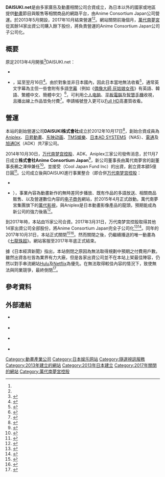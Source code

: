 {{noteTA
|G1=IT
|1=zh-hant:發佈消息;zh-hans:发布消息;}}
{{for|日本[[TBS系|TBS系]]電視劇《DAISUKI 最喜歡!!》|至愛寶貝～天使少女的育兒日記～}}
{{Infobox website
| name                 =   DAISUKI.net
| native_name          =
| logo                 =    Daisukinetlogo.png
| logo_size        =  150px
| logocaption          =    
| screenshot           =   
| collapsible          =    
| collapsetext         =    
| caption              =    
| url                  =    http://www.daisuki.net/
| slogan               =    
| commercial           =    是
| type                 =    [[流媒体|流媒体]]
| registration         =   選擇性
| language             =    英語
| num_users            =    
| content_license      =   
| owner                =    株式會社Anime Consortium Japan
| author               =    DAISUKI株式會社
| editor               =   
| launch_date          =   {{Start date and age|2013|5|16|df=yes}}
| revenue              =    
| alexa                =    
| ip                   =    
| current_status       =    下線
| location             =    
| zip_code             =   
| telephone_no         =    
| abbreviated_name     =    
| programming language =   
}}
{{Infobox company
| name                = 株式會社Anime Consortium Japan
| name_en             = Anime Consortium Japan Inc.
| logo                = Daisuki-acjlogo.png
| logo_size           = 150px
| logo_caption        = 
| image               =          
| image_size          =
| image_caption       =
| type                = 
| native_name         = 株式会社アニメコンソーシアムジャパン
| native_name_lang    = ja
| other_name          = 
| traded_as           = 
| com_code            =
| ROC_UBN             = 
| fate                = 
| predecessor         = 
| successor           = 
| foundation          = {{Start date|2014|11|7}}
| defunct             = 
| location            = {{JPN}}[[東京都|東京都]][[港區_(東京都)|港区]][[芝|芝]]五丁目37-8 萬代南夢宮未来研究所 7樓
| locations           = 
| area_served         = 
| founder             = 
| key_people          = 鵜之澤伸（[[代表董事|代表董事]]社長）
| industry            = 動畫
| products            = 動畫相關商品
| services            = 網路[[隨選視訊|隨選視訊]]
| revenue             = 
| operating_income    = 
| net_income          = 
| assets              = 
| equity              = 
| owner               = 
| num_employees       = 
| parent              = 万代南梦宫控股
| divisions           = 
| subsid              = 
| homepage            = {{url|http://www.animeconsortium.jp/}}
| slogan              = 
| capital             = 21億9,415万日圓 
| market_value        = 
| P/E_ratio           = 
| earnings_per_share  = 
| net_asset_value     = 
| accounting_period   = 
| major_shareholder   = [[万代南梦宫控股|万代南梦宫控股]] 100%
| footnotes           = 
}}
{{Infobox company
| name                =  DAISUKI株式會社
| name_en             =DAISUKI Inc.
| logo                = Daisukilogo.png
| logo_size           = 150px
| logo_caption        = 
| image               =          
| image_size          =
| image_caption       =
| type                = 
| native_name         = DAISUKI株式会社
| native_name_lang    = ja
| other_name          = 
| traded_as           = 
| com_code            =
| ROC_UBN             = 
| fate                = 併入Anime Consortium Japan
| predecessor         = 
| successor           = 
| foundation          = {{Start date|2012|10|17}}
| defunct             = {{End date|2014|12}} 
| location            = {{JPN}}[[東京都|東京都]][[澀谷區|澀谷區]][[惠比壽_(東京都)|惠比壽]]一丁目22番17號
| locations           = 
| area_served         = 
| founder             = 
| key_people          = 柴田邦彥（[[代表董事|代表董事]]社長）
| industry            = 動畫
| products            = 動畫相關商品
| services            = 網路[[隨選視訊|隨選視訊]]
| revenue             = 
| operating_income    = 
| net_income          = 
| assets              = 
| equity              = 
| owner               = 
| num_employees       = 
| parent              = [[Aniplex|Aniplex]]、[[日昇動畫|日昇動畫]]、[[东映动画|东映动画]]、[[TMS娛樂|TMS娛樂]]、[[日本AD_SYSTEMS|日本AD SYSTEMS]]、[[電通|電通]]、[[旭通DK|旭通DK]]等
| divisions           = 
| subsid              = 
| homepage            = {{url|http://www.daisuki.net/}}
| slogan              = 
| capital             = 22,975万日圓<ref name="daisuki"/>
| market_value        = 
| P/E_ratio           = 
| earnings_per_share  = 
| net_asset_value     = 
| accounting_period   = 3月31日
| major_shareholder   = 
| footnotes           = 
}}
'''DAISUKI.net'''是由多家廣告及動畫相關公司合資成立，為日本以外的國家或地區提供[[動畫|動畫]]節目與販售等相關商品的網路平台，由Anime Consortium Japan公司營運。於2013年5月開設，2017年10月結束營運<ref name="daisuki20170808"/><ref name="animenewsnetwork20170801"/>。網站關閉前幾個月，[[萬代南夢宮控股|萬代南夢宮]]從其餘14家出資公司購入餘下股份，將負責營運的Anime Consortium Japan公司子公司化。

== 概要 ==
原定2013年4月開張<ref>{{cite web |language= ja |title= 動畫海外播放平台「DAISUKI」由7家公司展開 -AV Watch |url= http://av.watch.impress.co.jp/docs/news/20130227_589623.html |author= 臼田勤哉 |work= AV Watch |publisher= Impress |date= 2013-02-27 |accessdate= 2015-01-12 |archive-date= 2015-01-12 |archive-url= https://web.archive.org/web/20150112161851/http://av.watch.impress.co.jp/docs/news/20130227_589623.html |dead-url= no }}</ref><ref>DAISUKI.net：
*{{Cite press release |url=http://www.daisuki.net/teaser/common/pdf/Jp_DAISUKI_PressRelease_130227.pdf |script-title=ja: アニメコンテンツの海外向け動画配信・EC プラットフォーム「DAISUKI」を開発 ― 4月からのサービス開始に向けて7社が協働 ― |publisher= |date=2013-02-27 |archiveurl=https://web.archive.org/web/20130729172108/http://www.daisuki.net/teaser/common/pdf/Jp_DAISUKI_PressRelease_130227.pdf |archivedate=2013-07-29 |accessdate= |language=ja |deadurl=no |quote= }}
*{{Cite press release |url=http://www.daisuki.net/teaser/common/pdf/En_DAISUKI_PressRelease_130227.pdf |script-title=en: DAISUKI- Overseas Video Delivery and EC Platform ― Seven players joined hands to commence services in April ― |publisher= |date=2013-02-27 |archiveurl=https://web.archive.org/web/20130729174801/http://www.daisuki.net/teaser/common/pdf/En_DAISUKI_PressRelease_130227.pdf |archivedate=2013-07-29 |accessdate= |language=en |deadurl=yes |quote= }}</ref>，延至翌月16日<ref>{{Cite press release |url=https://www.daisuki.net/topics/view/10009 |script-title=en: DAISUKI HAS LAUNCHED! |publisher=DAISUKI.net |date=2013-05-16 |archiveurl=https://archive.is/20130703051401/https://www.daisuki.net/topics/view/10009 |archivedate=2013-07-03 |accessdate= |language=en |deadurl=yes |quote= }}</ref>。由於對象並非日本國內，因此日本當地無法收看<ref>{{cite web |language= ja |title= 【2014夏季動畫】《刀劍神域II》決定全世界同步播放！　在海外的人氣到底如何？ |url= http://getnews.jp/archives/579635 |author= srbn |work=  |publisher= ガジェット通信 |date= 2014-05-19 |accessdate= 2015-01-12 |archive-date= 2015-01-12 |archive-url= https://web.archive.org/web/20150112153112/http://getnews.jp/archives/579635 |dead-url= no }}</ref>，通常英文字幕為主但一些會附有多語[[字幕|字幕]]（例如《[[偶像大師_灰姑娘女孩|偶像大師 灰姑娘女孩]]》有英語、韓語、繁體中文、簡體中文）<ref>{{cite web |language= ja |title= 實施動畫向世界播放--「偶像大師 灰姑娘女孩」3週年紀念演唱會開辦 |url= http://japan.cnet.com/entertainment/35057218/ |author= 佐藤和也 |work=  |publisher= CNET Japan |date= 2014-12-01 |accessdate= 2015-01-12 |archive-date= 2015-01-12 |archive-url= https://web.archive.org/web/20150112161954/http://japan.cnet.com/entertainment/35057218/ |dead-url= no }}</ref>，可利用[[个人电脑|个人电脑]]、[[平板電腦|平板電腦]]及[[智慧手機|智慧手機]]收視，且播出線上作品皆免付費<ref>{{cite web |language= ja |title= 日本企業連合向海外播放動畫　DAISUKI.net在AnimeJapan解說商業模型 |url= http://animeanime.jp/article/2014/04/05/18181.html |author= 數土直志 |work=  |publisher= animeanime |date= 2014-04-05 |accessdate= 2015-01-12 |archive-date= 2015-01-12 |archive-url= https://web.archive.org/web/20150112152940/http://animeanime.jp/article/2014/04/05/18181.html |dead-url= no }}</ref>。申請帳號登入更可以[[Full_HD|Full HD]]高畫質收看。

== 營運 ==
本站的創始營運公司'''DAISUKI株式會社'''成立於2012年10月17日<ref name="daisuki">{{cite web |language= en |title= Company Overview - DAISUKI |url= http://www.daisuki.net/static/company/ |author=  |work=  |publisher=  |date=  |accessdate= 2015-01-12 |deadurl= yes |archiveurl= https://web.archive.org/web/20150106070042/http://www.daisuki.net/static/company/ |archivedate= 2015-01-06 }}</ref>，創始合資成員為[[Aniplex|Aniplex]]、[[日昇動畫|日昇動畫]]、[[东映动画|东映动画]]、[[TMS娛樂|TMS娛樂]]、[[日本AD_SYSTEMS|日本AD SYSTEMS]]（NAS）、[[電通|電通]]及[[旭通DK|旭通DK]]（ADK）共7家公司。

2014年10月30日，[[万代南梦宫控股|万代南梦宫控股]]、ADK、Aniplex三家公司發佈消息，於11月7日成立'''株式會社Anime Consortium Japan'''<ref>{{cite web |language= ja |title= 發展海外動畫播放、電子商務網站的「株式會社Anime Consortium Japan」由共同出資成立 |url= https://www.adk.jp/9589.html |author=  |work=  |publisher= ADK |date= 2014-10-30 |accessdate= 2015-01-12 |archive-url= https://web.archive.org/web/20150112153238/https://www.adk.jp/9589.html |archive-date= 2015-01-12 |dead-url= yes }}</ref>，新公司董事長由萬代南夢宮的副董事長鵜之澤伸兼任<ref>{{cite web |language= ja |title= 將日本動畫向世界市場播放！ 「Anime Consortium Japan」成立 |url= http://trendy.nikkeibp.co.jp/article/news/20141030/1061092/ |author= 中村均 |work= 日經Trendy Net |publisher= 日經BP社 |date= 2014-10-31 |accessdate= 2015-01-12 |archive-date= 2014-11-01 |archive-url= https://web.archive.org/web/20141101054955/http://trendy.nikkeibp.co.jp/article/news/20141030/1061092/ |dead-url= no }}</ref>。並接受{{tsl|ja|海外需要開拓支援機構|海外需要開拓支援機構}}（Cool Japan Fund Inc）的出資，創立資本額5億日圓<ref>{{cite web |language= ja |title= 萬代南夢宮、ADK、Aniplex成立新公司「Anime Consortium Japan」　向海外同步播送 |url= http://www.itmedia.co.jp/news/articles/1410/30/news156.html |author=  |work=  |publisher= ITmedia |date= 2014-10-30 |accessdate= 2015-01-12 |archive-date= 2015-01-12 |archive-url= https://web.archive.org/web/20150112153647/http://www.itmedia.co.jp/news/articles/1410/30/news156.html |dead-url= no }}</ref>。公司成立後與DAISUKI進行事業整合（即合併<ref>[[万代南梦宫控股|万代南梦宫控股]]：
*{{Cite press release |url=http://www.bandainamco.co.jp/files/E696B0E4BC9AE7A4BEE8A8ADE7AB8B2014101720E69C80E7B5.pdf |script-title=ja: 正規版日本アニメコンテンツの海外向け動画配信・ＥＣサイトを展開する新会社 「株式会社アニメコンソーシアムジャパン」を共同出資により2014年11月設立 |publisher= |date=2014-10-30 |archiveurl=https://web.archive.org/web/20160612001340/http://www.bandainamco.co.jp/files/E696B0E4BC9AE7A4BEE8A8ADE7AB8B2014101720E69C80E7B5.pdf |archivedate=2016-06-12 |accessdate= |language=ja |deadurl=no |quote={{lang|ja|'''ＤＡＩＳＵＫＩ(株)と事業統合を行い'''}} }}
*{{Cite press release |url=http://www.bandainamco.co.jp/files/E88BB1E8A8B31028E38390E383B3E38380E382A4E3838AE383_2.pdf |script-title=en: BANDAI NAMCO, ADK, and Aniplex establish Anime Consortium Japan Inc. (ACJ) |publisher= |date=2014-10-30 |archiveurl=https://web.archive.org/web/20170419100923/http://www.bandainamco.co.jp/files/E88BB1E8A8B31028E38390E383B3E38380E382A4E3838AE383_2.pdf |archivedate=2017-04-19 |accessdate= |language=en |deadurl=no |quote='''it will merge DAISUKI Inc.''' }}</ref>），事業內容為動畫新作的無時差同步播放、既有作品的多語放送、相關商品販售、以及營運數位內容的[[电子商务|电子商务]]網站，於2015年4月正式啟動。萬代南夢宮集團旗下的[[萬代影視|萬代影視]]，與Aniplex是日本動畫影像產品的龍頭，預期能成為新公司的強力後盾<ref>{{cite web |language= ja |title= 業界合縱向海外播放動畫及電子商務的新公司，在Cool Japan機構出資下以All Japan體制再出發 |url= http://www.animeanime.biz/archives/20509 |author= 數土直志 |work=  |publisher= animeanime |date= 2014-10-30 |accessdate= 2015-01-12 |archive-date= 2015-01-12 |archive-url= https://web.archive.org/web/20150112161900/http://www.animeanime.biz/archives/20509 |dead-url= no }}</ref>。

到2017年時，本站由15家公司合資。2017年3月31日，万代南梦宫控股取得其他14家出資公司全部股份，將Anime Consortium Japan完全子公司化<ref>{{Cite press release |url=http://www.bandainamco.co.jp/cgi-bin/releases/index.cgi/file/view/5667?entry_id=5186 |script-title=ja: 株式会社アニメコンソーシアムジャパンの完全子会社化について |publisher={{lang|ja|バンダイナムコホールディングス}} |date=2017-03-26 |archiveurl=https://web.archive.org/web/20170419003108/http://www.bandainamco.co.jp/cgi-bin/releases/index.cgi/file/view/5667?entry_id=5186 |archivedate=2017-04-19 |accessdate= |language=ja |deadurl=no |quote= }}</ref><ref>{{cite news|title=バンナムＨＤ、アニメ配信社を完全子会社化　競争激化に対応|url=https://www.nikkei.com/article/DGXLASFL16HOT_W7A310C1000000/|newspaper=日本經濟新聞|4=|language=ja|date=2017-03-16|accessdate=2017-11-08|archive-date=2017-11-09|archive-url=https://web.archive.org/web/20171109023432/https://www.nikkei.com/article/DGXLASFL16HOT_W7A310C1000000/|dead-url=no}}</ref>。同年的2017年10月31日，本站正式關閉<ref name="daisuki20170808">{{cite web|url=http://www.daisuki.net/us/en/contents/information.html|title=Information - DAISUKI|website=DAISUKI|deadurl=yes|archiveurl=https://web.archive.org/web/20170808031622/http://www.daisuki.net/us/en/contents/information.html|archivedate=2017-08-08|df=|access-date=2017-11-08}}</ref><ref name="animenewsnetwork20170801">{{cite web|url=http://www.animenewsnetwork.com/news/2017-08-01/daisuki-ends-anime-streaming-service-in-october/.119596|title=Daisuki Ends Anime Streaming Service in October|date=2017-08-01|accessdate=2017-08-08|work=[[Anime_News_Network|Anime News Network]]|deadurl=no|archiveurl=https://web.archive.org/web/20170806022737/http://www.animenewsnetwork.com/news/2017-08-01/daisuki-ends-anime-streaming-service-in-october/.119596|archivedate=2017-08-06|df=}}</ref>。然而關閉之後，仍繼續播送的唯一動畫為《[[七龍珠超|七龍珠超]]》。網站客服至2017年年底正式結束。

據《日本經濟新聞》指出，本站倒閉之原因為無法取得規劃中預期之付費用戶數。雖然出資各社皆為業界有力大廠，但是各家出資公司並不在本站上架最佳陣容，仍然以對手串流網站[[Hulu|Hulu]]及[[Netflix|Netflix]]為優先。在無法取得較佳內容的情況下，致使無法與同業競爭，最終倒閉<ref>{{cite news|title=バンダイナムコ　海外のアニメ配信から撤退|language=ja|url=https://www.nikkei.com/article/DGXLZO20267910S7A820C1TI1000/|work=日本經濟新聞|date=2017-08-23|accessdate=2017-11-08|archive-date=2017-11-09|archive-url=https://web.archive.org/web/20171109023631/https://www.nikkei.com/article/DGXLZO20267910S7A820C1TI1000/|dead-url=no}}</ref>。

==參考資料==
{{reflist|2}}

==外部連結==
* {{official|http://www.daisuki.net/|DAISUKI}} {{en}}
* {{Twitter|daisuki_net}} {{en}}
* {{official|http://www.animeconsortium.jp/|Anime Consortium Japan}} {{ja}} {{en}}
* {{Youtube|u=DAISUKI}}

{{萬代南夢宮}}

[[Category:動畫產業公司|Category:動畫產業公司]]
[[Category:日本娱乐网站|Category:日本娱乐网站]]
[[Category:隨選視訊服務|Category:隨選視訊服務]]
[[Category:2013年建立的網站|Category:2013年建立的網站]]
[[Category:2013年日本建立|Category:2013年日本建立]]
[[Category:2017年關閉的網站|Category:2017年關閉的網站]]
[[Category:萬代南夢宮控股|Category:萬代南夢宮控股]]